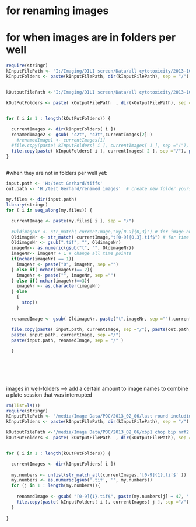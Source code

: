 


# for renaming images 


# for when images are in folders per well
```r
require(stringr)
kInputFilePath <- "I:/Imaging/DILI screen/Data/all cytotoxicity/2013-10-17 NIKONII"
kInputFolders <- paste(kInputFilePath, dir(kInputFilePath), sep = "/")


kOutputFilePath <-"I:/Imaging/DILI screen/Data/all cytotoxicity/2013-10-17 NIKONII"

kOutPutFolders <- paste( kOutputFilePath  , dir(kOutputFilePath), sep ="/" )


for ( i in 1 : length(kOutPutFolders)) {
  
  currentImages <- dir(kInputFolders[ i ])  
  renamedImage2 <- gsub( "c2t", "c3t",currentImages[2] )
    #renamedImage1 <- currentImages[1] 
  #file.copy(paste( kInputFolders[ i ], currentImages[ 1 ], sep ="/"), paste(kOutPutFolders[ i ], renamedImage1, sep = "/" ))
  file.copy(paste( kInputFolders[ i ], currentImages[ 2 ], sep ="/"), paste(kOutPutFolders[ i ], renamedImage2, sep = "/" ))
}



```



#when they are not in folders per well yet:
```r
input.path <- 'H:/test Gerhard/tiffs'
out.path <- 'H:/test Gerhard/renamed images'  # create new folder yourself

my.files <- dir(input.path)
library(stringr)
for ( i in seq_along(my.files)) {

  currentImage <- paste(my.files[ i ], sep = "/")  
  
  #OldimageNr <- str_match( currentImage,"xy[0-9]{0,3}") # for image number
  OldimageNr <- str_match( currentImage,"t[0-9]{0,3}.tif$") # for time points  
  OldimageNr <- gsub(".tif", "", OldimageNr)
  imageNr<- as.numeric(gsub("t", "", OldimageNr))
  imageNr<- imageNr + 1 # change all time points
  if(nchar(imageNr) == 1){
    imageNr <- paste("0", imageNr, sep ="")
  } else if( nchar(imageNr)== 2){
    imageNr <- paste("", imageNr, sep ="")
  } else if( nchar(imageNr)==3){
    imageNr <- as.character(imageNr)
  } else
    {
      stop()
    }
  
  renamedImage <- gsub( OldimageNr, paste("t",imageNr, sep =""),currentImage )
  
  file.copy(paste( input.path, currentImage, sep ="/"), paste(out.path, renamedImage, sep = "/" ))
  paste( input.path, currentImage, sep ="/")
  paste(input.path, renamedImage, sep = "/" )

  }



  
  


```


images in well-folders --> add a certain amount to image names to combine a plate session that was interrupted

```r
rm(list=ls())
require(stringr)
kInputFilePath <- "/media/Image Data/POC/2013_02_06/last round including pi/XBP1_wells"
kInputFolders <- paste(kInputFilePath, dir(kInputFilePath), sep = "/")

kOutputFilePath <-"/media/Image Data/POC/2013_02_06/xbp1 chop bip nrf2 first part/TIFs/xbp1_wells"
kOutPutFolders <- paste( kOutputFilePath  , dir(kOutputFilePath), sep ="/" )


for ( i in 1 : length(kOutPutFolders)) {

  currentImages <- dir(kInputFolders[ i ])  
  
  my.numbers <- unlist(str_match_all(currentImages,'[0-9]{1}.tif$' ))
  my.numbers <- as.numeric(gsub('.tif', '', my.numbers))
  for (j in 1 : length(my.numbers)){
  
    renamedImage <- gsub( "[0-9]{1}.tif$", paste(my.numbers[j] + 47, '.tif', sep = '') , currentImages[j] )
    file.copy(paste( kInputFolders[ i ], currentImages[ j ], sep ="/"), paste(kOutPutFolders[ i ], renamedImage, sep = "/" ))
  }
    
}



```

